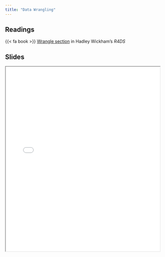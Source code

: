 ```yaml
---
title: "Data Wrangling"
---
```


## Readings

{{< fa book >}} [Wrangle section](https://r4ds.had.co.nz/wrangle-intro.html) in Hadley Wickham's *R4DS*

## Slides

```{=html}
<iframe class="slide-deck" src="../content/slides/04-class.html" width = "100%" height = 600px></iframe>
```
